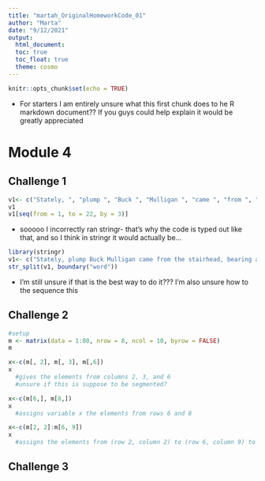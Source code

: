 ```yaml
---
title: "martah_OriginalHomeworkCode_01"
author: "Marta"
date: "9/12/2021"
output: 
  html_document:
  toc: true
  toc_float: true
  theme: cosmo
---
```

```r
knitr::opts_chunk$set(echo = TRUE)
```

- For starters I am entirely unsure what this first chunk does to he R markdown document?? If you guys could help explain it would be greatly appreciated 

# Module 4  

## Challenge 1  

``` r
v1<- c("Stately, ", "plump ", "Buck ", "Mulligan ", "came ", "from ", "the ", "stairhead, ", "bearing ", "a ", "bowl ", "of ", "lather ", "on ", "which ", "a ", "mirror ", "and ", "a ", "razor ", "lay ", "crossed.")  
v1
v1[seq(from = 1, to = 22, by = 3)]
```
- sooooo I incorrectly ran stringr- that's why the code is typed out like that, and so I think in stringr it would actually be...
``` r
library(stringr)
v1<- c("Stately, plump Buck Mulligan came from the stairhead, bearing a bowl of lather on which a mirror and a razor lay crossed.")
str_split(v1, boundary("word"))
```
- I'm still unsure if that is the best way to do it??? I'm also unsure how to the sequence this

## Challenge 2  

``` r
#setup
m <- matrix(data = 1:80, nrow = 8, ncol = 10, byrow = FALSE)
m
```
``` r
x<-c(m[, 2], m[, 3], m[,6])
x
  #gives the elements from columns 2, 3, and 6
  #unsure if this is suppose to be segmented?
```
```r
x<-c(m[6,], m[8,])   
x
  #assigns variable x the elements from rows 6 and 8
```
```r
x<-c(m[2, 2]:m[6, 9])  
x
  #assigns the elements from (row 2, column 2) to (row 6, column 9) to the variable x
```

## Challenge 3

